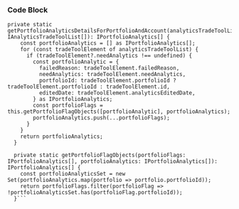 
### Code Block
```
private static getPortfolioAnalyticsDetailsForPortfolioAndAccount(analyticsTradeToolList: IAnalyticsTradeToolList[]): IPortfolioAnalytics[] {
    const portfolioAnalytics = [] as IPortfolioAnalytics[];
    for (const tradeToolElement of analyticsTradeToolList) {
      if (tradeToolElement?.needAnalytics !== undefined) {
        const portfolioAnalytic = {
          failedReason: tradeToolElement.failedReason,
          needAnalytics: tradeToolElement.needAnalytics,
          portfolioId: tradeToolElement.portfolioId ? tradeToolElement.portfolioId : tradeToolElement.id,
          editedDate: tradeToolElement.analyticsEditedDate,
        } as IPortfolioAnalytics;
        const portfolioFlags = this.getPortfolioFlagObjects([portfolioAnalytic], portfolioAnalytics);
        portfolioAnalytics.push(...portfolioFlags);
      }
    }
    return portfolioAnalytics;
  }

  private static getPortfolioFlagObjects(portfolioFlags: IPortfolioAnalytics[], portfolioAnalytics: IPortfolioAnalytics[]): IPortfolioAnalytics[] {
    const portfolioAnalyticsSet = new Set(portfolioAnalytics.map(portfolio => portfolio.portfolioId));
    return portfolioFlags.filter(portfolioFlag => !portfolioAnalyticsSet.has(portfolioFlag.portfolioId));
  }```